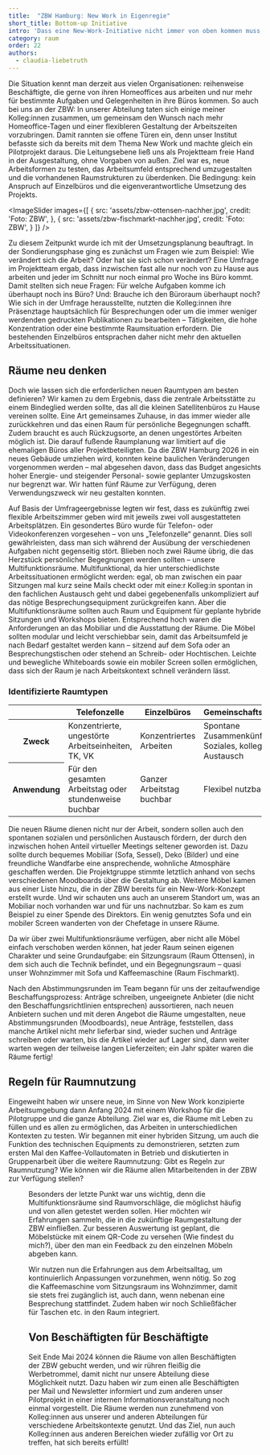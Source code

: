 ```yaml
---
title:  "ZBW Hamburg: New Work in Eigenregie"
short_title: Bottom-up Initiative
intro: 'Dass eine New-Work-Initiative nicht immer von oben kommen muss, zeigt ein Pilotprojekt an der ZBW – Leibniz-Informationszentrum Wirtschaft. Hier hat eine Gruppe von sieben Mitarbeitenden die Sache selbst in die Hand genommen und mit einem Bottom-up-Ansatz ihr Arbeitsumfeld zukunftsweisend umgestaltet. Ein Erfahrungsbericht.'
category: raum
order: 22
authors:
  - claudia-liebetruth
---
```


<Leadin>Die Situation</Leadin> kennt man derzeit aus vielen Organisationen: reihenweise Beschäftigte, die gerne von ihren Homeoffices aus arbeiten und nur mehr für bestimmte Aufgaben und Gelegenheiten in ihre Büros kommen. So auch bei uns an der ZBW: In unserer Abteilung taten sich einige meiner Kolleg:innen zusammen, um gemeinsam den Wunsch nach mehr Homeoffice-Tagen und einer flexibleren Gestaltung der Arbeitszeiten vorzubringen. Damit rannten sie offene Türen ein, denn unser Institut befasste sich da bereits mit dem Thema New Work und machte gleich ein Pilotprojekt daraus. Die Leitungsebene ließ uns als Projektteam freie Hand in der Ausgestaltung, ohne Vorgaben von außen. Ziel war es, neue Arbeitsformen zu testen, das Arbeitsumfeld entsprechend umzugestalten und die vorhandenen Raumstrukturen zu überdenken. Die Bedingung: kein Anspruch auf Einzelbüros und die eigenverantwortliche Umsetzung des Projekts.

<ImageSlider
  images={[
    {
      src: 'assets/zbw-ottensen-nachher.jpg',
      credit: 'Foto: ZBW',
    },
    {
      src: 'assets/zbw-fischmarkt-nachher.jpg',
      credit: 'Foto: ZBW',
    }
  ]}
/>

Zu diesem Zeitpunkt wurde ich mit der Umsetzungsplanung beauftragt. In der Sondierungsphase ging es zunächst um Fragen wie zum Beispiel: Wie verändert sich die Arbeit? Oder hat sie sich schon verändert? Eine Umfrage im Projektteam ergab, dass inzwischen fast alle nur noch von zu Hause aus arbeiten und jeder im Schnitt nur noch einmal pro Woche ins Büro kommt. Damit stellten sich neue Fragen: Für welche Aufgaben komme ich überhaupt noch ins Büro? Und: Brauche ich den Büroraum überhaupt noch? Wie sich in der Umfrage herausstellte, nutzten die Kolleg:innen ihre Präsenztage hauptsächlich für Besprechungen oder um die immer weniger werdenden gedruckten Publikationen zu bearbeiten – Tätigkeiten, die hohe Konzentration oder eine bestimmte Raumsituation erfordern. Die bestehenden Einzelbüros entsprachen daher nicht mehr den aktuellen Arbeitssituationen.

## Räume neu denken

Doch wie lassen sich die erforderlichen neuen Raumtypen am besten definieren? Wir kamen zu dem Ergebnis, dass die zentrale Arbeitsstätte zu einem Bindeglied werden sollte, das all die kleinen Satellitenbüros zu Hause vereinen sollte. Eine Art gemeinsames Zuhause, in das immer wieder alle zurückkehren und das einen Raum für persönliche Begegnungen schafft. Zudem braucht es auch Rückzugsorte, an denen ungestörtes Arbeiten möglich ist. Die darauf fußende Raumplanung war limitiert auf die ehemaligen Büros aller Projektbeteiligten. Da die ZBW Hamburg 2026 in ein neues Gebäude umziehen wird, konnten keine baulichen Veränderungen vorgenommen werden – mal abgesehen davon, dass das Budget angesichts hoher Energie- und steigender Personal- sowie geplanter Umzugskosten nur begrenzt war. Wir hatten fünf Räume zur Verfügung, deren Verwendungszweck wir neu gestalten konnten.

Auf Basis der Umfrageergebnisse legten wir fest, dass es zukünftig zwei flexible Arbeitszimmer geben wird mit jeweils zwei voll ausgestatteten Arbeitsplätzen. Ein gesondertes Büro wurde für Telefon- oder Videokonferenzen vorgesehen – von uns „Telefonzelle“ genannt. Dies soll gewährleisten, dass man sich während der Ausübung der verschiedenen Aufgaben nicht gegenseitig stört. Blieben noch zwei Räume übrig, die das Herzstück persönlicher Begegnungen werden sollten – unsere Multifunktionsräume. Multifunktional, da hier unterschiedlichste Arbeitssituationen ermöglicht werden: egal, ob man zwischen ein paar Sitzungen mal kurz seine Mails checkt oder mit eine:r Kolleg:in spontan in den fachlichen Austausch geht und dabei gegebenenfalls unkompliziert auf das nötige Besprechungsequipment zurückgreifen kann. Aber die Multifunktionsräume sollten auch Raum und Equipment für geplante hybride Sitzungen und Workshops bieten. Entsprechend hoch waren die Anforderungen an das Mobiliar und die Ausstattung der Räume. Die Möbel sollten modular und leicht verschiebbar sein, damit das Arbeitsumfeld je nach Bedarf gestaltet werden kann – sitzend auf dem Sofa oder an Besprechungstischen oder stehend an Schreib- oder Hochtischen. Leichte und bewegliche Whiteboards sowie ein mobiler Screen sollen ermöglichen, dass sich der Raum je nach Arbeitskontext schnell verändern lässt.

### Identifizierte Raumtypen

<table>
  <thead>
    <th></th>
    <th>Telefonzelle</th>
    <th>Einzelbüros</th>
    <th>Gemeinschaftsraum</th>
  </thead>
  <tbody>
    <tr>
      <th>Zweck</th>
      <td>Konzentrierte, ungestörte Arbeitseinheiten, TK, VK</td>
      <td>Konzentriertes Arbeiten</td>
      <td>Spontane Zusammenkünfte,​ Soziales, kollegialer Austausch</td>
    </tr>
    <tr>
      <th>Anwendung</th>
      <td>Für den gesamten Arbeitstag oder stundenweise buchbar</td>
      <td>Ganzer Arbeitstag buchbar​</td>
      <td>Flexibel nutzbar</td>
    </tr>
  </tbody>
</table>

Die neuen Räume dienen nicht nur der Arbeit, sondern sollen auch den spontanen sozialen und persönlichen Austausch fördern, der durch den inzwischen hohen Anteil virtueller Meetings seltener geworden ist. Dazu sollte durch bequemes Mobiliar (Sofa, Sessel), Deko (Bilder) und eine freundliche Wandfarbe eine ansprechende, wohnliche Atmosphäre geschaffen werden. Die Projektgruppe stimmte letztlich anhand von sechs verschiedenen Moodboards über die Gestaltung ab. Weitere Möbel kamen aus einer Liste hinzu, die in der ZBW bereits für ein New-Work-Konzept erstellt wurde. Und wir schauten uns auch an unserem Standort um, was an Mobiliar noch vorhanden war und für uns nachnutzbar. So kam es zum Beispiel zu einer Spende des Direktors. Ein wenig genutztes Sofa und ein mobiler Screen wanderten von der Chefetage in unsere Räume.

Da wir über zwei Multifunktionsräume verfügen, aber nicht alle Möbel einfach verschoben werden können, hat jeder Raum seinen eigenen Charakter und seine Grundaufgabe: ein Sitzungsraum (Raum Ottensen), in dem sich auch die Technik befindet, und ein Begegnungsraum – quasi unser Wohnzimmer mit Sofa und Kaffeemaschine (Raum Fischmarkt).

Nach den Abstimmungsrunden im Team begann für uns der zeitaufwendige Beschaffungsprozess: Anträge schreiben, ungeeignete Anbieter (die nicht den Beschaffungsrichtlinien entsprechen) aussortieren, nach neuen Anbietern suchen und mit deren Angebot die Räume umgestalten, neue Abstimmungsrunden (Moodboards), neue Anträge, feststellen, dass manche Artikel nicht mehr lieferbar sind, wieder suchen und Anträge schreiben oder warten, bis die Artikel wieder auf Lager sind, dann weiter warten wegen der teilweise langen Lieferzeiten; ein Jahr später waren die Räume fertig!

## Regeln für Raumnutzung

Eingeweiht haben wir unsere neue, im Sinne von New Work konzipierte Arbeitsumgebung dann Anfang 2024 mit einem Workshop für die Pilotgruppe und die ganze Abteilung. Ziel war es, die Räume mit Leben zu füllen und es allen zu ermöglichen, das Arbeiten in unterschiedlichen Kontexten zu testen. Wir begannen mit einer hybriden Sitzung, um auch die Funktion des technischen Equipments zu demonstrieren, setzten zum ersten Mal den Kaffee-Vollautomaten in Betrieb und diskutierten in Gruppenarbeit über die weitere Raumnutzung: Gibt es Regeln zur Raumnutzung? Wie können wir die Räume allen Mitarbeitenden in der ZBW zur Verfügung stellen?

<Figure src="zbw-plan.svg" alt="TODO" size="medium" caption="​​Raumplanung auf Basis der Raumtypen"/>

Besonders der letzte Punkt war uns wichtig, denn die Multifunktionsräume sind Raumvorschläge, die möglichst häufig und von allen getestet werden sollen. Hier möchten wir Erfahrungen sammeln, die in die zukünftige Raumgestaltung der ZBW einfließen. Zur besseren Auswertung ist geplant, die Möbelstücke mit einem QR-Code zu versehen (Wie findest du mich?), über den man ein Feedback zu den einzelnen Möbeln abgeben kann.

Wir nutzen nun die Erfahrungen aus dem Arbeitsalltag, um kontinuierlich Anpassungen vorzunehmen, wenn nötig. So zog die Kaffeemaschine vom Sitzungsraum ins Wohnzimmer, damit sie stets frei zugänglich ist, auch dann, wenn nebenan eine Besprechung stattfindet. Zudem haben wir noch Schließfächer für Taschen etc. in den Raum integriert.

## Von Beschäftigten für Beschäftigte

Seit Ende Mai 2024 können die Räume von allen Beschäftigten der ZBW gebucht werden, und wir rühren fleißig die Werbetrommel, damit nicht nur unsere Abteilung diese Möglichkeit nutzt. Dazu haben wir zum einen alle Beschäftigten per Mail und Newsletter informiert und zum anderen unser Pilotprojekt in einer internen Informationsveranstaltung noch einmal vorgestellt. Die Räume werden nun zunehmend von Kolleg:innen aus unserer und anderen Abteilungen für verschiedene Arbeitskontexte genutzt. Und das Ziel, nun auch Kolleg:innen aus anderen Bereichen wieder zufällig vor Ort zu treffen, hat sich bereits erfüllt!
